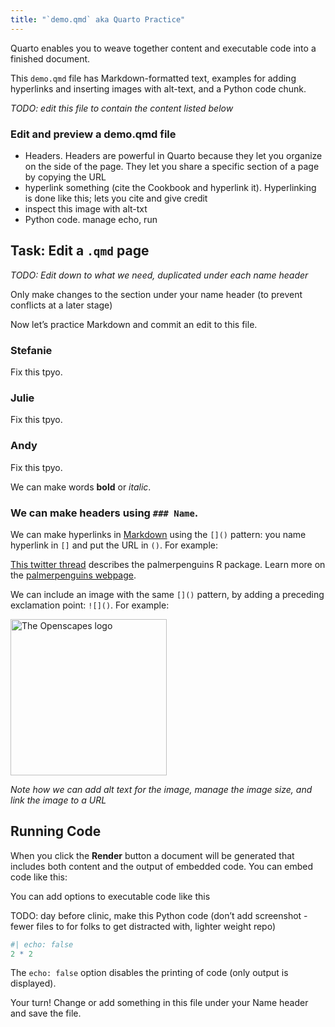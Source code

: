 ```yaml
---
title: "`demo.qmd` aka Quarto Practice"
---
```


Quarto enables you to weave together content and executable code into a finished document.

This `demo.qmd` file has Markdown-formatted text, examples for adding hyperlinks and inserting images with alt-text, and a Python code chunk.

*TODO: edit this file to contain the content listed below*

### Edit and preview a demo.qmd file

-   Headers. Headers are powerful in Quarto because they let you organize on the side of the page. They let you share a specific section of a page by copying the URL
-   hyperlink something (cite the Cookbook and hyperlink it). Hyperlinking is done like this; lets you cite and give credit
-   inspect this image with alt-txt
-   Python code. manage echo, run

## Task: Edit a `.qmd` page

*TODO: Edit down to what we need, duplicated under each name header*

::: callout-note
Only make changes to the section under your name header (to prevent conflicts at a later stage)
:::

Now let's practice Markdown and commit an edit to this file.

### Stefanie

Fix this tpyo.

### Julie

Fix this tpyo.

### Andy

Fix this tpyo.

We can make words **bold** or *italic*.

### We can make headers using `### Name`.

We can make hyperlinks in [Markdown](https://quarto.org/docs/authoring/markdown-basics.html) using the `[]()` pattern: you name hyperlink in `[]` and put the URL in `()`. For example:

[This twitter thread](https://twitter.com/allison_horst/status/1287772985630191617) describes the palmerpenguins R package. Learn more on the [palmerpenguins webpage](https://allisonhorst.github.io/palmerpenguins).

We can include an image with the same `[]()` pattern, by adding a preceding exclamation point: `![]()`. For example:

[![The Openscapes logo](/images/openscapes_hex.png){fig-alt="Openscapes logo. A hexagonal shape with orange border, yellow background, the word openscapes in orange above a cartoon evoking a landscape of data plots" width="250"}](https://openscapes.org/)

*Note how we can add alt text for the image, manage the image size, and link the image to a URL*

## Running Code

When you click the **Render** button a document will be generated that includes both content and the output of embedded code. You can embed code like this:

You can add options to executable code like this

TODO: day before clinic, make this Python code (don't add screenshot - fewer files to for folks to get distracted with, lighter weight repo)

```r
#| echo: false
2 * 2
```

The `echo: false` option disables the printing of code (only output is displayed).

Your turn! Change or add something in this file under your Name header and save the file.
